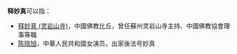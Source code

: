 '''释妙真'''可以指：
* [[释妙真_(灵岩山寺)|释妙真 (灵岩山寺)]]，中國佛教比丘，曾任蘇州灵岩山寺主持、中國佛教協會理事等職
* [[陈晓旭|陈晓旭]]，中華人民共和國女演员，出家後法号妙真

{{Disambiguation|Cat=三字釋姓人名消歧義|Miaozhen}}